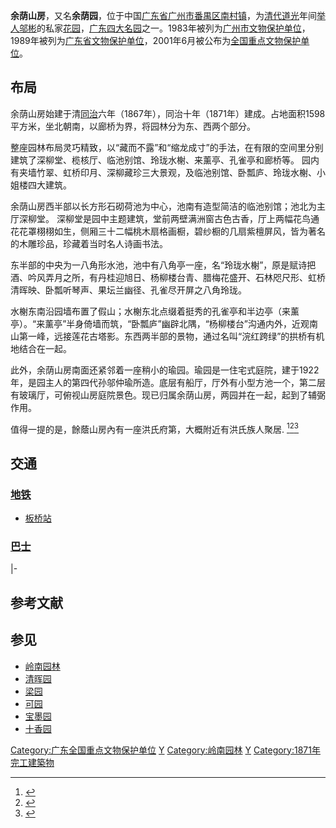 {{文物保护单位
| 级别 = 全国
| 名称 = 余荫山房
| 图片 = [[File:Guangzhou_Panyu_Yuyin_Shanfang_2012.11.19_15-52-24.jpg|240px]]
| 编号 = 5-501
| 分类 = 近现代重要史迹及代表性建筑
| 时代 = [[近代|近代]]
| 所在 =  {{CHN}}[[广东省|广东省]][[广州市|广州市]][[番禺区|番禺区]]
| 登录 = 2001年
}}
'''余荫山房'''，又名'''余荫园'''，位于中国[[广东省|广东省]][[广州市|广州市]][[番禺区|番禺区]][[南村镇_(广州市)|南村镇]]，为[[清代|清代]][[道光|道光]]年间[[举人|举人]][[邬彬|邬彬]]的私家[[花园|花园]]，[[广东四大名园|广东四大名园]]之一。1983年被列为[[广州市文物保护单位|广州市文物保护单位]]，1989年被列为[[广东省文物保护单位|广东省文物保护单位]]，2001年6月被公布为[[全国重点文物保护单位|全国重点文物保护单位]]。

==布局==
余荫山房始建于清[[同治|同治]]六年（1867年），同治十年（1871年）建成。占地面积1598平方米，坐北朝南，以廊桥为界，将园林分为东、西两个部分。

整座园林布局灵巧精致，以“藏而不露”和“缩龙成寸”的手法，在有限的空间里分别建筑了深柳堂、榄核厅、临池别馆、玲珑水榭、来薰亭、孔雀亭和廊桥等。
园内有夹墙竹翠、虹桥印月、深柳藏珍三大景观，及临池别馆、卧瓢庐、玲珑水榭、小姐楼四大建筑。

余荫山房西半部以长方形石砌荷池为中心，池南有造型简洁的临池别馆；池北为主厅深柳堂。
深柳堂是园中主题建筑，堂前两壁满洲窗古色古香，厅上两幅花鸟通花花罩栩栩如生，侧厢三十二幅桃木扇格画橱，碧纱橱的几扇紫檀屏风，皆为著名的木雕珍品，珍藏着当时名人诗画书法。

东半部的中央为一八角形水池，池中有八角亭一座，名“玲珑水榭”，原是赋诗把酒、吟风弄月之所，有丹桂迎旭日、杨柳楼台青、腊梅花盛开、石林咫尺形、虹桥清晖映、卧瓢听琴声、果坛兰幽径、孔雀尽开屏之八角玲珑。

水榭东南沿园墙布置了假山；水榭东北点缀着挺秀的孔雀亭和半边亭（来薰亭）。“来薰亭”半身倚墙而筑，“卧瓢庐”幽辟北隅，“杨柳楼台”沟通内外，近观南山第一峰，远接莲花古塔影。东西两半部的景物，通过名叫“浣红跨绿”的拱桥有机地结合在一起。 

此外，余荫山房南面还紧邻着一座稍小的瑜园。瑜园是一住宅式庭院，建于1922年，是园主人的第四代孙邬仲瑜所造。底层有船厅，厅外有小型方池一个，第二层有玻璃厅，可俯视山房庭院景色。现已归属余荫山房，两园并在一起，起到了辅弼作用。

值得一提的是，餘蔭山房內有一座洪氏府第，大概附近有洪氏族人聚居.
<ref>{{Cite web |url=http://www.china.com.cn/chinese/zhuanti/gdyl/560391.htm |title=存档副本 |accessdate=2007-04-08 |archive-date=2015-03-10 |archive-url=https://web.archive.org/web/20150310115520/http://www.china.com.cn/chinese/zhuanti/gdyl/560391.htm |dead-url=no }}</ref><ref>{{cite web |url=http://paper.sznews.com/ybtx/20070317/ca2614188.htm |title=存档副本 |accessdate=2007-04-08 |deadurl=yes |archiveurl=https://web.archive.org/web/20070927033601/http://paper.sznews.com/ybtx/20070317/ca2614188.htm |archivedate=2007-09-27 }}</ref><ref>{{cite web |url=http://www.guangzhou.gov.cn/node_464/node_468/node_636/node_642/2005-06/111862434852176.shtml |title=存档副本 |accessdate=2007-04-08 |deadurl=yes |archiveurl=https://web.archive.org/web/20070926221009/http://www.guangzhou.gov.cn/node_464/node_468/node_636/node_642/2005-06/111862434852176.shtml |archivedate=2007-09-26 }}</ref>

{{Gallery
|title=
|footer=
|width=240
|height=
|lines=1
|File:Guangzhou Panyu Yuyin Shanfang 2012.11.19 15-39-52.jpg|
|File:Guangzhou Panyu Yuyin Shanfang 2012.11.19 15-39-41.jpg|潜居邬公祠
|File:Guangzhou Panyu Yuyin Shanfang 2012.11.19 15-42-01.jpg|潜居邬公祠
|File:Guangzhou Panyu Yuyin Shanfang 2012.11.19 15-52-24.jpg|
|File:Guangzhou Panyu Yuyin Shanfang 2012.11.19 16-02-56.jpg|均安堂
|File:Guangzhou Panyu Yuyin Shanfang 2012.11.19 16-05-33.jpg|均安堂
|File:Guangzhou Panyu Yuyin Shanfang 2012.11.19 16-13-31.jpg|深柳堂前
|File:Guangzhou Panyu Yuyin Shanfang 2012.11.19 16-17-52.jpg|深柳堂
}}

==交通==
=== [[广州地铁|地铁]] ===
*{{广州地铁路线链接|7|SL}}[[板桥站_(广州)|板桥站]]

=== [[番禺巴士路线列表|巴士]] ===
{{广州巴士路线简单列表|info=余荫山房总站|loc=番禺|30}}
{{广州巴士路线简单列表|info=南山公园|end=no|loc=番禺|17|51|53|地铁8}}
|-
{{广州巴士路线简单列表|start=no|302A|788|节假日11}}

==参考文献==
{{commonscat|Yuyin Shanfang}}
{{reflist}}

==参见==
*[[岭南园林|岭南园林]]
*[[清晖园|清晖园]]
*[[梁园|梁园]]
*[[可园|可园]]
*[[宝墨园|宝墨园]]
*[[十香园|十香园]]

{{嶺南四大園林}}
{{广东全国重点文物保护单位}}

[[Category:广东全国重点文物保护单位|Category:广东全国重点文物保护单位]]
[[Category:广东清朝建筑物|Y]]
[[Category:岭南园林|Category:岭南园林]]
[[Category:番禺区|Y]]
[[Category:1871年完工建築物|Category:1871年完工建築物]]